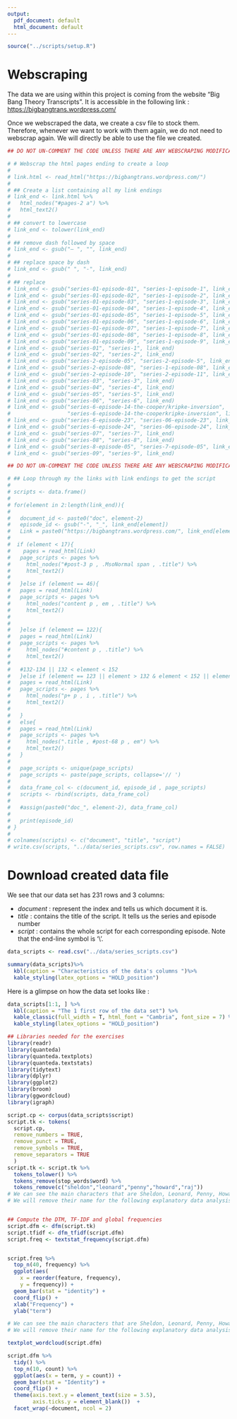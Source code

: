 ```yaml
---
output:
  pdf_document: default
  html_document: default
---
```


```r
source("../scripts/setup.R")
```

# Webscraping 
The data we are using within this project is coming from the website "Big Bang Theory Transcripts". It is accessible in the following link : 
[https://bigbangtrans.wordpress.com/](https://bigbangtrans.wordpress.com/series-1-episode-1-pilot-episode/)

Once we webscraped the data, we create a csv file to stock them. Therefore, whenever we want to work with them again, we do not need to webscrap again. We will directly be able to use the file we created. 

```r
## DO NOT UN-COMMENT THE CODE UNLESS THERE ARE ANY WEBSCRAPING MODIFICATION TO DO

# # Webscrap the html pages ending to create a loop 
# 
# link.html <- read_html("https://bigbangtrans.wordpress.com/")
# 
# ## Create a list containing all my link endings
# link_end <- link.html %>%
#   html_nodes("#pages-2 a") %>% 
#   html_text2()
# 
# ## convert to lowercase 
# link_end <- tolower(link_end)
# 
# ## remove dash followed by space 
# link_end <- gsub("– ", "", link_end)
# 
# ## replace space by dash
# link_end <- gsub(" ", "-", link_end)
# 
# ## replace 
# link_end <- gsub("series-01-episode-01", "series-1-episode-1", link_end)
# link_end <- gsub("series-01-episode-02", "series-1-episode-2", link_end)
# link_end <- gsub("series-01-episode-03", "series-1-episode-3", link_end)
# link_end <- gsub("series-01-episode-04", "series-1-episode-4", link_end)
# link_end <- gsub("series-01-episode-05", "series-1-episode-5", link_end)
# link_end <- gsub("series-01-episode-06", "series-1-episode-6", link_end)
# link_end <- gsub("series-01-episode-07", "series-1-episode-7", link_end)
# link_end <- gsub("series-01-episode-08", "series-1-episode-8", link_end)
# link_end <- gsub("series-01-episode-09", "series-1-episode-9", link_end)
# link_end <- gsub("series-01", "series-1", link_end)
# link_end <- gsub("series-02", "series-2", link_end)
# link_end <- gsub("series-2-episode-05", "series-2-episode-5", link_end)
# link_end <- gsub("series-2-episode-08", "series-1-episode-08", link_end)
# link_end <- gsub("series-2-episode-10", "series-2-episode-11", link_end)
# link_end <- gsub("series-03", "series-3", link_end)
# link_end <- gsub("series-04", "series-4", link_end)
# link_end <- gsub("series-05", "series-5", link_end)
# link_end <- gsub("series-06", "series-6", link_end)
# link_end <- gsub("series-6-episode-14-the-cooper/kripke-inversion",
#                  "series-6-episode-14-the-cooperkripke-inversion", link_end)
# link_end <- gsub("series-6-episode-23", "series-06-episode-23", link_end)
# link_end <- gsub("series-6-episode-24", "series-06-episode-24", link_end)
# link_end <- gsub("series-07", "series-7", link_end)
# link_end <- gsub("series-08", "series-8", link_end)
# link_end <- gsub("series-8-episode-05", "series-7-episode-05", link_end)
# link_end <- gsub("series-09", "series-9", link_end)

```




```r
## DO NOT UN-COMMENT THE CODE UNLESS THERE ARE ANY WEBSCRAPING MODIFICATION TO DO

# ## Loop through my the links with link endings to get the script 
# 
# scripts <- data.frame()
# 
# for(element in 2:length(link_end)){
#   
#   document_id <- paste0("doc", element-2)
#   episode_id <- gsub("-", "_", link_end[element])
#   Link = paste0("https://bigbangtrans.wordpress.com/", link_end[element])
#   
#  if (element < 17){
#    pages = read_html(Link)
#   page_scripts <- pages %>% 
#     html_nodes("#post-3 p , .MsoNormal span , .title") %>% 
#     html_text2()
#   
#   }else if (element == 46){
#   pages = read_html(Link)
#   page_scripts <- pages %>% 
#     html_nodes("content p , em , .title") %>% 
#     html_text2()   
# 
#   
#   }else if (element == 122){
#   pages = read_html(Link)
#   page_scripts <- pages %>% 
#     html_nodes("#content p , .title") %>% 
#     html_text2()   
#   
#   #132-134 || 132 < element < 152
#   }else if (element == 123 || element > 132 & element < 152 || element > 152 & element < 233){
#   pages = read_html(Link)
#   page_scripts <- pages %>% 
#     html_nodes("p+ p , i , .title") %>% 
#     html_text2()  
#   
#   }
#   else{
#   pages = read_html(Link)
#   page_scripts <- pages %>% 
#     html_nodes(".title , #post-68 p , em") %>% 
#     html_text2()
#   }
#   
#   page_scripts <- unique(page_scripts)
#   page_scripts <- paste(page_scripts, collapse='// ')
#   
#   data_frame_col <- c(document_id, episode_id , page_scripts)
#   scripts <- rbind(scripts, data_frame_col)
#   
#   #assign(paste0("doc_", element-2), data_frame_col)
# 
#   print(episode_id)
# }
# 
# colnames(scripts) <- c("document", "title", "script")
# write.csv(scripts, "../data/series_scripts.csv", row.names = FALSE)

```


# Download created data file 
We see that our data set has 231 rows and 3 columns:

-   *document* : represent the index and tells us which document it is.
-   *title* : contains the title of the script. It tells us the series and episode number
-   *script* : contains the whole script for each corresponding episode. Note that the end-line symbol is '\\'. 

```r
data_scripts <- read.csv("../data/series_scripts.csv")

summary(data_scripts)%>%
  kbl(caption = "Characteristics of the data's columns ")%>%
  kable_styling(latex_options = "HOLD_position")
```


Here is a glimpse on how the data set looks like : 

```r
data_scripts[1:1, ] %>%
  kbl(caption = "The 1 first row of the data set") %>%
  kable_classic(full_width = T, html_font = "Cambria", font_size = 7) %>%
  kable_styling(latex_options = "HOLD_position")
```


```r
## Libraries needed for the exercises
library(readr)
library(quanteda)
library(quanteda.textplots)
library(quanteda.textstats)
library(tidytext)
library(dplyr)
library(ggplot2)
library(broom)
library(ggwordcloud)
library(igraph)
```

```r

script.cp <- corpus(data_scripts$script)
script.tk <- tokens(
  script.cp,
  remove_numbers = TRUE,
  remove_punct = TRUE,
  remove_symbols = TRUE,
  remove_separators = TRUE
  )
script.tk <- script.tk %>% 
  tokens_tolower() %>% 
  tokens_remove(stop_words$word) %>% 
  tokens_remove(c("sheldon","leonard","penny","howard","raj"))
# We can see the main characters that are Sheldon, Leonard, Penny, Howard and Raj. They appear in all the sesaons's espisods.
# We will remove their name for the following explanatory data analysis because otherwise it will biaise our results.


## Compute the DTM, TF-IDF and global frequencies
script.dfm <- dfm(script.tk)
script.tfidf <- dfm_tfidf(script.dfm)  
script.freq <- textstat_frequency(script.dfm)


script.freq %>% 
  top_n(40, frequency) %>%
  ggplot(aes(
    x = reorder(feature, frequency),
    y = frequency)) + 
  geom_bar(stat = "identity") + 
  coord_flip() +
  xlab("Frequency") + 
  ylab("term")

# We can see the main characters that are Sheldon, Leonard, Penny, Howard and Raj. They appear in all the sesaons's espisods.
# We will remove their name for the following explanatory data analysis because otherwise it will biaise our results
```

```r
textplot_wordcloud(script.dfm)
```

```r
script.dfm %>% 
  tidy() %>% 
  top_n(10, count) %>% 
  ggplot(aes(x = term, y = count)) + 
  geom_bar(stat = "Identity") + 
  coord_flip() +
  theme(axis.text.y = element_text(size = 3.5),
        axis.ticks.y = element_blank())  + 
  facet_wrap(~document, ncol = 2)
```
